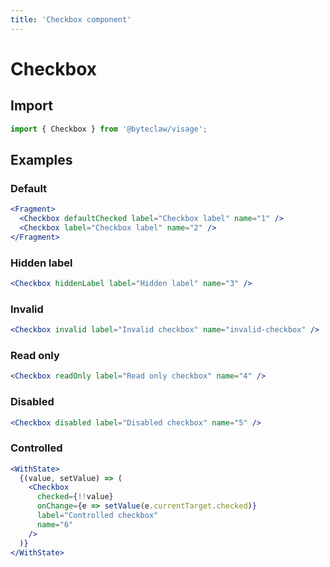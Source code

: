```yaml
---
title: 'Checkbox component'
---
```


# Checkbox

## Import

```js transpile=false
import { Checkbox } from '@byteclaw/visage';
```

## Examples

### Default

```jsx live=true
<Fragment>
  <Checkbox defaultChecked label="Checkbox label" name="1" />
  <Checkbox label="Checkbox label" name="2" />
</Fragment>
```

### Hidden label

```jsx live=true
<Checkbox hiddenLabel label="Hidden label" name="3" />
```

### Invalid

```jsx live=true
<Checkbox invalid label="Invalid checkbox" name="invalid-checkbox" />
```

### Read only

```jsx live=true
<Checkbox readOnly label="Read only checkbox" name="4" />
```

### Disabled

```jsx live=true
<Checkbox disabled label="Disabled checkbox" name="5" />
```

### Controlled

```jsx live=true
<WithState>
  {(value, setValue) => (
    <Checkbox
      checked={!!value}
      onChange={e => setValue(e.currentTarget.checked)}
      label="Controlled checkbox"
      name="6"
    />
  )}
</WithState>
```
